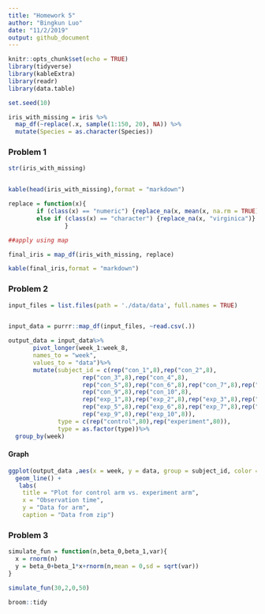 ```yaml
---
title: "Homework 5"
author: "Bingkun Luo"
date: "11/2/2019"
output: github_document
---
```


```r
knitr::opts_chunk$set(echo = TRUE)
library(tidyverse)
library(kableExtra)
library(readr)
library(data.table)

```
```r
set.seed(10)

iris_with_missing = iris %>% 
  map_df(~replace(.x, sample(1:150, 20), NA)) %>%
  mutate(Species = as.character(Species))
```

### Problem 1

```r
str(iris_with_missing)


kable(head(iris_with_missing),format = "markdown")
```

```r
replace = function(x){
        if (class(x) == "numeric") {replace_na(x, mean(x, na.rm = TRUE))}       
        else if (class(x) == "character") {replace_na(x, "virginica")} 
                }

##apply using map

final_iris = map_df(iris_with_missing, replace)

kable(final_iris,format = "markdown")
```


### Problem 2

```r
input_files = list.files(path = './data/data', full.names = TRUE)


input_data = purrr::map_df(input_files, ~read.csv(.))

output_data = input_data%>%
       pivot_longer(week_1:week_8,
       names_to = "week",
       values_to = "data")%>%
       mutate(subject_id = c(rep("con_1",8),rep("con_2",8),
                     rep("con_3",8),rep("con_4",8),
                     rep("con_5",8),rep("con_6",8),rep("con_7",8),rep("con_8",8),
                     rep("con_9",8),rep("con_10",8),
                     rep("exp_1",8),rep("exp_2",8),rep("exp_3",8),rep("exp_4",8),
                     rep("exp_5",8),rep("exp_6",8),rep("exp_7",8),rep("exp_8",8),
                     rep("exp_9",8),rep("exp_10",8)),
              type = c(rep("control",80),rep("experiment",80)),
              type = as.factor(type))%>%
  group_by(week)

```


#### Graph
```r

ggplot(output_data ,aes(x = week, y = data, group = subject_id, color = type)) +
  geom_line() +
   labs(
    title = "Plot for control arm vs. experiment arm",
    x = "Observation time",
    y = "Data for arm",
    caption = "Data from zip")

```


### Problem 3


```r

simulate_fun = function(n,beta_0,beta_1,var){
  x = rnorm(n)
  y = beta_0+beta_1*x+rnorm(n,mean = 0,sd = sqrt(var))
}

simulate_fun(30,2,0,50)

broom::tidy

```

